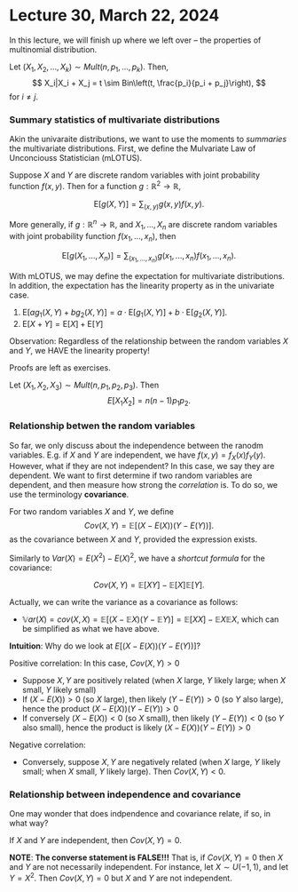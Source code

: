 # Lecture 30, March 22, 2024

\newcommand{\var}{\mathbb{V}ar}
\newcommand{\R}{\mathbb{R}}
\newcommand{\E}{\mathbb{E}}
\newcommand{\N}{\mathcal{N}}

In this lecture, we will finish up where we left over -- the properties of multinomial distribution.

::: {.theorem name="Conditional distribution of multinomial"}
Let $(X_1, X_2, \ldots, X_k) \sim Mult(n, p_1, \ldots, p_k)$.
Then,
$$
X_i|X_i + X_j = t \sim Bin\left(t, \frac{p_i}{p_i + p_j}\right),
$$
for $i \neq j$.
:::

### Summary statistics of multivariate distributions

Akin the univaraite distributions, we want to use the moments to *summaries* the multivariate distributions. First, we define the Mulvariate Law of Unconciouss Statistician (mLOTUS).

::: {.definition name="Bivariate LOTUS"}
Suppose $X$ and $Y$ are discrete random variables with joint probability function $f(x,y)$. Then for a function $g: {\mathbb R}^2 \to {\mathbb R}$,

$$
\mbox{E} \left[g(X,Y) \right] = \sum_{(x,y)} g(x,y)f(x,y).
$$
:::

::: {.definition name="Multivariate LOTUS"}
More generally, if $g:  {\mathbb R}^n \to  {\mathbb R}$, and $X_1,...,X_n$ are discrete random variables with joint probability function $f(x_1,...,x_n)$, then

$$
\mbox{E} \left[g(X_1,...,X_n)\right] = \sum_{(x_1,...,x_n)} g(x_1,...,x_n)f(x_1,...,x_n).
$$
:::

With mLOTUS, we may define the expectation for multivariate distributions. In addition, the expectation has the linearity property as in the univariate case.

1. $\mbox{E}[ a g_1(X,Y) + b g_2(X,Y) ] = a \cdot \mbox{E}[g_1(X,Y)] + b \cdot \mbox{E}[g_2(X,Y)].$
2. $\mbox{E}[X+Y] = \mbox{E}[X] + \mbox{E}[Y]$

Observation: Regardless of the relationship between the random variables $X$ and $Y$, we HAVE the linearity property!

Proofs are left as exercises.

::: {.lemma name="Expectation for trivariate multinomial"}
Let $(X_1, X_2, X_3) \sim Mult(n, p_1, p_2, p_3)$. Then
$$
E[X_1 X_2] = n(n-1) p_1 p_2.
$$
:::

### Relationship betwen the random variables

So far, we only discuss about the independence between the ranodm variables. E.g. if $X$ and $Y$ are independent, we have $f(x,y) = f_X(x)f_Y(y)$. However, what if they are not independent? In this case, we say they are dependent. We want to first determine if two random variables are dependent, and then measure how strong the *correlation* is. To do so, we use the terminology **covariance**.

::: {.definition name="Covariance"}
For two random variables $X$ and $Y$, we define 
$$
Cov(X,Y) = \E \left[ (X - E(X))(Y-E(Y)) \right].
$$
as the covariance between $X$ and $Y$, provided the expression exists. 
:::

Similarly to $Var(X)=E(X^2)-E(X)^2$, we have a *shortcut formula* for the covariance:

$$
Cov(X,Y) = \E[XY] - \E[X] \E[Y].
$$

Actually, we can write the variance as a covariance as follows:

* $\var(X) = cov(X,X) = \E[(X-\E X)(Y-\E Y)] = \E[XX] - \E X \E X$, which can be simplified as what we have above.

**Intuition**:
Why do we look at $E \left[ (X - E(X))(Y-E(Y)) \right]$?

Positive correlation: In this case, $Cov(X,Y)>0$

* Suppose $X,Y$ are positively related (when $X$ large, $Y$ likely large; when $X$ small, $Y$ likely small)
* If $(X-E(X))>0$ (so $X$ large), then likely $(Y-E(Y))>0$ (so $Y$ also large), hence the product $(X-E(X))(Y-E(Y))>0$
* If conversely $(X-E(X))<0$ (so $X$ small), then likely $(Y-E(Y))<0$ (so $Y$ also small), hence the product is likely $(X-E(X))(Y-E(Y))>0$


Negative correlation:

* Conversely, suppose $X,Y$ are negatively related (when $X$ large, $Y$ likely small; when $X$ small, $Y$ likely large). Then $Cov(X,Y)<0$. 

### Relationship between independence and covariance

One may wonder that does indpendence and covariance relate, if so, in what way?

::: {.theorem}
If $X$ and $Y$ are independent, then $Cov(X,Y)=0$.
:::

**NOTE**: **The converse statement is FALSE!!!** That is, if $Cov(X,Y)=0$ then $X$ and $Y$ are not necessarily independent. For instance,  let $X\sim U(-1,1)$, and let $Y =X^2$. Then $Cov(X,Y)=0$ but $X$ and $Y$ are not independent.